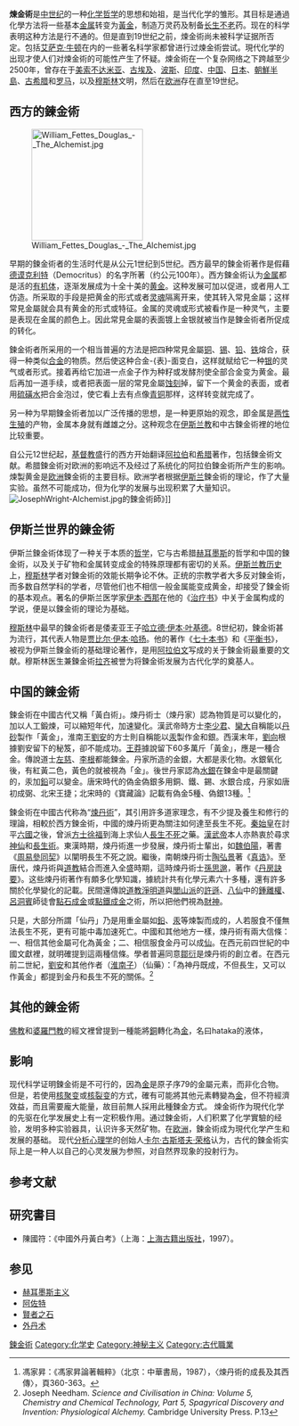 {{noteTA |G1 = Chemistry}}
{{赫耳墨斯主義}}

'''煉金術'''是[[中世纪|中世纪]]的一种[[化学|化学]][[哲学|哲学]]的思想和始祖，是当代化学的雏形。其目标是通過化學方法将一些基本[[金属|金属]]转变为[[黃金|黃金]]，制造万灵药及制备[[长生不老|长生不老]]药。现在的科学表明这种方法是行不通的。但是直到19世纪之前，煉金術尚未被科学证据所否定。包括[[艾萨克·牛顿|艾萨克·牛顿]]在内的一些著名科学家都曾进行过煉金術尝试。現代化学的出现才使人们对煉金術的可能性产生了怀疑。煉金術在一个复杂网络之下跨越至少2500年，曾存在于[[美索不达米亚|美索不达米亚]]、[[古埃及|古埃及]]、[[波斯|波斯]]、[[印度|印度]]、[[中国|中国]]、[[日本|日本]]、[[朝鮮半島|朝鮮半島]]、[[古希腊|古希腊]]和[[古羅馬|罗马]]，以及[[穆斯林|穆斯林]]文明，然后在[[欧洲|欧洲]]存在直至19世纪。

== 西方的鍊金術 ==
[[File:William_Fettes_Douglas_-_The_Alchemist.jpg|200px]]

早期的鍊金術者的生活时代是从公元1世纪到5世纪。西方最早的鍊金術著作是假藉[[德谟克利特|德谟克利特]]（Democritus）的名字所著（约公元100年）。西方鍊金術认为[[金属|金属]]都是活的[[有机体|有机体]]，逐渐发展成为十全十美的[[黄金|黄金]]。这种发展可加以促进，或者用人工仿造。所采取的手段是把黄金的形式或者[[灵魂|灵魂]]隔离开来，使其转入常見金屬；这样常見金屬就会具有黄金的形式或特征。金属的灵魂或形式被看作是一种灵气，主要是表现在金属的颜色上。因此常見金屬的表面镀上金银就被当作是鍊金術者所促成的转化。

鍊金術者所采用的一个相当普遍的方法是把四种常見金屬[[铜|铜]]、[[锡|锡]]、[[铅|铅]]、[[铁|铁]]熔合，获得一种类似[[合金|合金]]的物质。然后使这种合金-{表}-面变白，这样就赋给它一种[[银|银]]的灵气或者形式。接着再给它加进一点金子作为种籽或发酵剂使全部合金变为黄金。最后再加一道手续，或者把表面一层的常見金屬[[蚀刻|蚀刻]]掉，留下一个黄金的表面，或者用[[硫磺|硫磺水]]把合金泡过，使它看上去有点像[[青铜|青铜]]那样，这样转变就完成了。

另一种为早期鍊金術者加以广泛传播的思想，是一种更原始的观念，即金属是[[两性生殖|两性生殖]]的产物，金属本身就有雌雄之分。这种观念在[[伊斯兰教|伊斯兰教]]和中古鍊金術裡的地位比较重要。

自公元12世纪起，[[基督教|基督教]]盛行的西方开始翻译[[阿拉伯语|阿拉伯]]和[[希腊|希腊]]著作，包括鍊金術文献。希腊鍊金術对欧洲的影响远不及经过了系统化的阿拉伯鍊金術所产生的影响。煉製黄金是[[欧洲|欧洲]]鍊金術的主要目标。欧洲学者根据[[伊斯兰|伊斯兰]]鍊金術的理论，作了大量实验。虽然不可能成功，但为化学的发展与出现积累了大量知识。
[[File:JosephWright-Alchemist.jpg|thumb]]的鍊金術師》]]

== 伊斯兰世界的鍊金術 ==
伊斯兰鍊金術体现了一种关于本质的[[哲学|哲学]]，它与古希腊[[赫耳墨斯|赫耳墨斯]]的哲学和中国的鍊金術，以及关于矿物和金属转变成金的特殊原理都有密切的关系。[[伊斯兰教历史|伊斯兰教历史]]上，[[穆斯林|穆斯林]]学者对鍊金術的效能长期争论不休。正统的宗教学者大多反对鍊金術，而多数自然学科的学者，尽管他们也不相信一般金属能变成黄金，却接受了鍊金術的基本观点。著名的伊斯兰医学家[[伊本·西那|伊本·西那]]在他的《[[治疗书|治疗书]]》中关于金属构成的学说，便是以鍊金術的理论为基础。

[[穆斯林|穆斯林]]中最早的鍊金術者是倭麦亚王子[[哈立德·伊本·叶基德|哈立德·伊本·叶基德]]。8世纪初，鍊金術甚为流行，其代表人物是[[賈比爾|贾比尔·伊本·哈扬]]。他的著作《[[七十本书|七十本书]]》和《[[平衡书|平衡书]]》，被视为伊斯兰鍊金術的基础理论著作，是用[[阿拉伯文|阿拉伯文]]写成的关于鍊金術最重要的文献。穆斯林医生兼鍊金術[[拉齐|拉齐]]被誉为将鍊金術发展为古代化学的奠基人。

== 中国的鍊金術 ==
{{main|煉丹|外丹術}}
鍊金術在中國古代又稱「黃白術」。煉丹術士（煉丹家）認為物質是可以變化的，加以人工鍛煉，可以縮短年代，加速變化。漢武帝時方士[[李少君|李少君]]、[[欒大|欒大]]自稱能以[[丹砂|丹砂]]製作「黃金」，淮南王[[劉安|劉安]]的方士則自稱能以[[汞|汞]]製作金和銀。西漢末年，[[劉向|劉向]]根據劉安留下的秘笈，卻不能成功。[[王莽|王莽]]據說留下60多萬斤「黃金」，應是一種合金。傳說道士[[左慈|左慈]]、[[李根|李根]]都能鍊金。丹家所造的金銀，大都是汞化物。水銀氧化後，有紅黃二色，黃色的就被視為「金」。後世丹家認為[[水銀|水銀]]在鍊金中是最關鍵的，汞加[[鉛|鉛]]可以變金。唐宋時代的偽金偽銀多用銅、鐵、錫、水銀合成，丹家如唐初成弼、北宋王捷；北宋時的《寶藏論》記載有偽金5種、偽銀13種。<ref>馮家昇：《馮家昇論著輯粹》（北京：中華書局，1987），〈煉丹術的成長及其西傳〉，頁360-363。</ref>

鍊金術在中國古代称為“[[煉丹術|煉丹術]]”，其引用許多道家理念，有不少提及養生和修行的理論，相較於西方鍊金術，中國的煉丹術更為關注如何達至長生不死。[[秦始皇|秦始皇]]在討平[[六國|六國]]之後，曾派[[方士|方士]][[徐福|徐福]]到海上求仙人[[長生不死|長生不死]]之藥。[[汉武帝|漢武帝]]本人亦熱衷於尋求[[神仙|神仙]]和[[長生術|長生術]]。東漢時期，煉丹術進一步發展，煉丹術士輩出，如[[魏伯阳|魏伯陽]]，著書《[[周易参同契|周易參同契]]》以闡明長生不死之說。繼後，南朝煉丹術士[[陶弘景|陶弘景]]著《[[真诰|真诰]]》。至唐代，煉丹術與[[道教|道教]]結合而進入全盛時期，這時煉丹術士[[孙思邈|孫思邈]]，著作《[[丹房诀要|丹房訣要]]》。这些煉丹術著作有頗多化學知識，據統計共有化學元素六十多種，還有許多關於化學變化的記載。民間還傳說[[道教|道教]][[淨明道|淨明道]]與[[閭山派|閭山派]]的[[許遜|許遜]]、[[八仙|八仙]]中的[[鍾離權|鍾離權]]、[[呂洞賓|呂洞賓]]師徒會[[點石成金|點石成金]]或[[點鐵成金|點鐵成金]]之術，所以把他們視為[[財神|財神]]。

只是，大部分所謂「仙丹」乃是用重金屬如[[鉛|鉛]]、[[汞|汞]]等煉製而成的，人若服食不僅無法長生不死，更有可能中毒加速死亡。中國和其他地方一樣，煉丹術有兩大信條：一、相信其他金屬可化為黃金；二、相信服食金丹可以成[[仙|仙]]。在西元前四世紀的中國文獻裡，就明確提到這兩種信條。學者普遍同意[[鄒衍|鄒衍]]是煉丹術的創立者。在西元前二世紀，[[劉安|劉安]]和其他作者（[[淮南子|淮南子]]）（仙藥）：「為神丹既成，不但長生，又可以作黃金」都提到金丹和長生不死的關係。<ref>Joseph Needham. ''Science and Civilisation in China: Volume 5, Chemistry and Chemical Technology, Part 5, Spagyrical Discovery and Invention: Physiological Alchemy.'' Cambridge University Press. P.13</ref>

== 其他的鍊金術 ==
[[佛教|佛教]]和[[婆羅門教|婆羅門教]]的經文裡曾提到一種能將[[铜|銅]]轉化為[[金|金]]，名曰hataka的液体，{{Fact|印度僧侣[[龙树|龍樹]]亦在《[[大智度论|大智度論]]》裡描述4種金屬轉化的方法。|time=2018-03-11T12:53:26+00:00}}

== 影响 ==
现代科学证明鍊金術是不可行的，因為[[金|金]]是原子序79的金屬元素，而非化合物。但是，若使用[[核聚变|核聚变]]或[[核裂变|核裂变]]的方式，確有可能將其他元素轉變為[[金|金]]，但不符經濟效益，而且需要龐大能量，故目前無人採用此種鍊金方式。
煉金術作为現代化学的先驱在化学发展史上有一定积极作用。通过鍊金術，人们积累了化学實驗的经验，发明多种实验器具，认识许多天然矿物。在[[欧洲|欧洲]]，鍊金術成为現代化学产生和发展的基础。
现代[[分析心理学|分析心理学]]的创始人[[卡尔·古斯塔夫·荣格|卡尔·古斯塔夫·荣格]]认为，古代的鍊金術实际上是一种人以自己的心灵发展为参照，对自然界现象的投射行为。

== 参考文献 ==
{{Reflist|2}}

== 研究書目 ==
* 陳國符：《中國外丹黃白考》（上海：[[上海古籍出版社|上海古籍出版社]]，1997）。

== 参见 ==
{{Portal box|中世纪|化学}}
* [[赫耳墨斯主义|赫耳墨斯主义]]
* [[阿佐特|阿佐特]]
* [[賢者之石|賢者之石]]
* [[外丹术|外丹术]]

{{Pseudoscience}}
{{炼金术}}
{{Authority control}}

[[Category:鍊金術|]]
[[Category:化学史|Category:化学史]]
[[Category:神秘主义|Category:神秘主义]]
[[Category:古代職業|Category:古代職業]]
